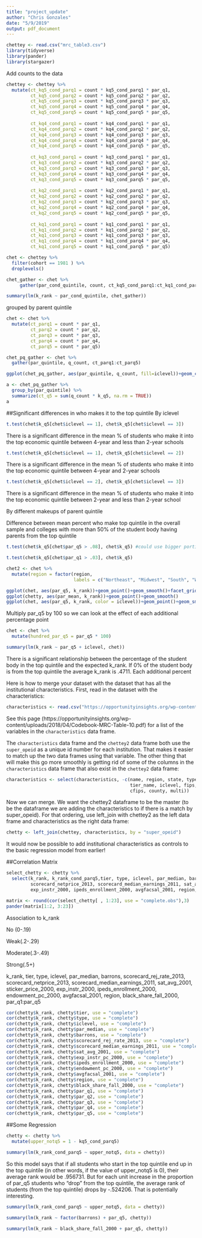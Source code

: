 ```yaml
---
title: "project_update"
author: "Chris Gonzales"
date: "5/9/2019"
output: pdf_document
---
```



```r
chettey <- read.csv("mrc_table3.csv")
library(tidyverse)
library(pander)
library(stargazer)
```

Add counts to the data
```r
chettey <- chettey %>%
  mutate(ct_kq5_cond_parq1 = count * kq5_cond_parq1 * par_q1,
         ct_kq5_cond_parq2 = count * kq5_cond_parq2 * par_q2,
         ct_kq5_cond_parq3 = count * kq5_cond_parq3 * par_q3,
         ct_kq5_cond_parq4 = count * kq5_cond_parq4 * par_q4,
         ct_kq5_cond_parq5 = count * kq5_cond_parq5 * par_q5,
         
         ct_kq4_cond_parq1 = count * kq4_cond_parq1 * par_q1,
         ct_kq4_cond_parq2 = count * kq4_cond_parq2 * par_q2,
         ct_kq4_cond_parq3 = count * kq4_cond_parq3 * par_q3,
         ct_kq4_cond_parq4 = count * kq4_cond_parq4 * par_q4,
         ct_kq4_cond_parq5 = count * kq4_cond_parq5 * par_q5,
         
         ct_kq3_cond_parq1 = count * kq3_cond_parq1 * par_q1,
         ct_kq3_cond_parq2 = count * kq3_cond_parq2 * par_q2,
         ct_kq3_cond_parq3 = count * kq3_cond_parq3 * par_q3,
         ct_kq3_cond_parq4 = count * kq3_cond_parq4 * par_q4,
         ct_kq3_cond_parq5 = count * kq3_cond_parq5 * par_q5,
         
         ct_kq2_cond_parq1 = count * kq2_cond_parq1 * par_q1,
         ct_kq2_cond_parq2 = count * kq2_cond_parq2 * par_q2,
         ct_kq2_cond_parq3 = count * kq2_cond_parq3 * par_q3,
         ct_kq2_cond_parq4 = count * kq2_cond_parq4 * par_q4,
         ct_kq2_cond_parq5 = count * kq2_cond_parq5 * par_q5,
         
         ct_kq1_cond_parq1 = count * kq1_cond_parq1 * par_q1,
         ct_kq1_cond_parq2 = count * kq1_cond_parq2 * par_q2,
         ct_kq1_cond_parq3 = count * kq1_cond_parq3 * par_q3,
         ct_kq1_cond_parq4 = count * kq1_cond_parq4 * par_q4,
         ct_kq1_cond_parq5 = count * kq1_cond_parq5 * par_q5)
```

```r
chet <- chettey %>%
  filter(cohort == 1981 ) %>%
  droplevels()
```

```r
chet_gather <- chet %>%
     gather(par_cond_quintile, count, ct_kq5_cond_parq1:ct_kq1_cond_parq5)
```

```r
summary(lm(k_rank ~ par_cond_quintile, chet_gather))
```

grouped by parent quintile
```r
chet <- chet %>%
  mutate(ct_parq1 = count * par_q1,
         ct_parq2 = count * par_q2,
         ct_parq3 = count * par_q3,
         ct_parq4 = count * par_q4,
         ct_parq5 = count * par_q5)
```
```r
chet_pq_gather <- chet %>%
  gather(par_quintile, q_count, ct_parq1:ct_parq5)
```
```r
ggplot(chet_pq_gather, aes(par_quintile, q_count, fill=iclevel))+geom_col()
```

```r
a <- chet_pq_gather %>%
  group_by(par_quintile) %>%
  summarize(ct_q5 = sum(q_count * k_q5, na.rm = TRUE))
a
```

##Significant differences in who makes it to the top quintile
By iclevel
```r
t.test(chet$k_q5[chet$iclevel == 1], chet$k_q5[chet$iclevel == 3])
```
There is a significant difference in the mean % of students who make it into the top economic quintile between 4-year and less than 2-year schools
```r
t.test(chet$k_q5[chet$iclevel == 1], chet$k_q5[chet$iclevel == 2])
```
There is a significant difference in the mean % of students who make it into the top economic quintile between 4-year and 2-year schools
```r
t.test(chet$k_q5[chet$iclevel == 2], chet$k_q5[chet$iclevel == 3])
```
There is a significant difference in the mean % of students who make it into the top economic quintile between 2-year and less than 2-year school

By different makeups of parent quintile 

Difference between mean percent who make top quintile in the overall sample and colleges with more than 50% of the student body having parents from the top quintile
```r
t.test(chet$k_q5[chet$par_q5 > .08], chet$k_q5) #could use bigger portion from top quintile for more dramatic difference
```

```r
t.test(chet$k_q5[chet$par_q1 > .03], chet$k_q5)
```

```r
chet2 <- chet %>%
  mutate(region = factor(region,
                         labels = c("Northeast", "Midwest", "South", "West")))
```


```r
ggplot(chet, aes(par_q5, k_rank))+geom_point()+geom_smooth()+facet_grid(.~ iclevel)
ggplot(chetty, aes(par_mean, k_rank))+geom_point()+geom_smooth()
ggplot(chet, aes(par_q5, k_rank, color = iclevel))+geom_point()+geom_smooth(method = "lm")
```
Multiply par_q5 by 100 so we can look at the effect of each additional percentage point
```r
chet <- chet %>%
  mutate(hundred_par_q5 = par_q5 * 100)
```

```r
summary(lm(k_rank ~ par_q5 + iclevel, chet))
```
There is a significant relationship between the percentage of the student body in the top quintile and the expected k_rank. If 0% of the student body is from the top quintile the average k_rank is .4711. Each additional percent



Here is how to merge your dataset with the dataset that has all the institutional characteristics. First, read in the dataset with the characteristics:

```r
characteristics <- read.csv("https://opportunityinsights.org/wp-content/uploads/2018/04/mrc_table10.csv")
```

See this page (https://opportunityinsights.org/wp-content/uploads/2018/04/Codebook-MRC-Table-10.pdf) for a list of the variables in the `characteristics` data frame.

The `characteristics` data frame and the `chettey2` data frame both use the `super_opeid` as a unique id number for each institution. That makes it easier to match up the two data frames using that variable. The other thing that will make this go more smoothly is getting rid of some of the columns in the `characteristics` data frame that also exist in the `chettey2` data frame:

```r
characteristics <- select(characteristics, -c(name, region, state, type, tier,
                                              tier_name, iclevel, fips, cz, czname,
                                              cfips, county, multi))
```

Now we can merge. We want the chettey2 dataframe to be the master (to be the dataframe we are adding the characteristics to if there is a match by super_opeid). For that ordering, use left_join with chettey2 as the left data frame and characteristics as the right data frame:

```r
chetty <- left_join(chettey, characteristics, by = "super_opeid")
```



It would now be possible to add institutional characteristics as controls to the basic regression model from earlier!

##Correlation Matrix
```r
select_chetty <- chetty %>%
  select(k_rank, k_rank_cond_parq5,tier, type, iclevel, par_median, barrons, scorecard_rej_rate_2013,
         scorecard_netprice_2013, scorecard_median_earnings_2011, sat_avg_2001, sticker_price_2000,
         exp_instr_2000, ipeds_enrollment_2000, avgfacsal_2001, region, black_share_fall_2000, par_q1:par_q5, grad_rate_150_p_2002)
```


```r
matrix <- round(cor(select_chetty[ , 1:23], use = "complete.obs"),3) 
pander(matrix[1:2, 3:23])
```
Association to k_rank

No (0-.19)

Weak(.2-.29)

Moderate(.3-.49)

Strong(.5+)



k_rank, tier, type, iclevel, par_median, barrons, scorecard_rej_rate_2013,
         scorecard_netprice_2013, scorecard_median_earnings_2011, sat_avg_2001, sticker_price_2000,
         exp_instr_2000, ipeds_enrollment_2000, endowment_pc_2000, avgfacsal_2001, region, black_share_fall_2000, par_q1:par_q5
```r
cor(chetty$k_rank, chetty$tier, use = "complete")
cor(chetty$k_rank, chetty$type, use = "complete")
cor(chetty$k_rank, chetty$iclevel, use = "complete")
cor(chetty$k_rank, chetty$par_median, use = "complete")
cor(chetty$k_rank, chetty$barrons, use = "complete")
cor(chetty$k_rank, chetty$scorecard_rej_rate_2013, use = "complete")
cor(chetty$k_rank, chetty$scorecard_median_earnings_2011, use = "complete")
cor(chetty$k_rank, chetty$sat_avg_2001, use = "complete")
cor(chetty$k_rank, chetty$exp_instr_pc_2000, use = "complete")
cor(chetty$k_rank, chetty$ipeds_enrollment_2000, use = "complete")
cor(chetty$k_rank, chetty$endowment_pc_2000, use = "complete")
cor(chetty$k_rank, chetty$avgfacsal_2001, use = "complete")
cor(chetty$k_rank, chetty$region, use = "complete")
cor(chetty$k_rank, chetty$black_share_fall_2000, use = "complete")
cor(chetty$k_rank, chetty$par_q1, use = "complete")
cor(chetty$k_rank, chetty$par_q2, use = "complete")
cor(chetty$k_rank, chetty$par_q3, use = "complete")
cor(chetty$k_rank, chetty$par_q4, use = "complete")
cor(chetty$k_rank, chetty$par_q5, use = "complete")
```

##Some Regression
```r
chetty <- chetty %>%
  mutate(upper_notq5 = 1 - kq5_cond_parq5)
```

```r
summary(lm(k_rank_cond_parq5 ~ upper_notq5, data = chetty))
```
So this model says that if all students who start in the top quintile end up in the top quintile (in other words, if the value of upper_notq5 is 0), their average rank would be .956731. But for each unit increase in the proportion of par_q5 students who "drop" from the top quintile, the average rank of students (from the top quintile) drops by -.524206. That is potentially interesting.

```r
summary(lm(k_rank_cond_parq5 ~ upper_notq5, data = chetty))
```

```r
summary(lm(k_rank ~ factor(barrons) + par_q5, chetty))
```

```r
summary(lm(k_rank ~ black_share_fall_2000 + par_q5, chetty))
```